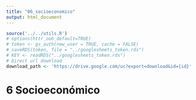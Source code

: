```yaml
---
title: "06_socioeconomico"
output: html_document
---
```


```r
source('../../utils.R')
# options(httr_oob_default=TRUE) 
# token <- gs_auth(new_user = TRUE, cache = FALSE)
# saveRDS(token, file = "../googlesheets_token.rds")
# KEY <- readRDS("../googlesheets_token.rds")
# Direct url download
download_path <- 'https://drive.google.com/uc?export=download&id={id}'
```

# 6 Socioeconómico
```r
```
